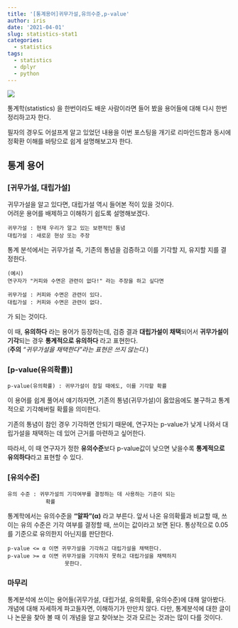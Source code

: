 ```yaml
---
title: '[통계용어]귀무가설,유의수준,p-value'
author: iris
date: '2021-04-01'
slug: statistics-stat1
categories: 
  - statistics
tags:
  - statistics
  - dplyr
  - python
---
```



![](/images/image_file/stat/title_img.PNG)



통계학(statistics) 을 한번이라도 배운 사람이라면 들어 봤을 용어들에 대해 다시 한번 정리하고자 한다.  

필자의 경우도 어설프게 알고 있었던 내용을 이번 포스팅을 개기로 리마인드함과 동시에 정확환 이해를 바탕으로 쉽게 설명해보고자 한다.


## 통계 용어

### [귀무가설, 대립가설]

귀무가설을 알고 있다면, 대립가설 역시 들어본 적이 있을 것이다.  
어려운 용어를 배제하고 이해하기 쉽도록 설명해보겠다.

```
귀무가설 : 현재 우리가 알고 있는 보편적인 통념  
대립가설 : 새로운 현상 또는 주장
```



통계 분석에서는 귀무가설 즉, 기존의 통념을 검증하고 이를 기각할 지, 유지할 지를 결정한다.


```
(예시)  
연구자가 "커피와 수면은 관련이 없다!" 라는 주장을 하고 싶다면 

귀무가설 : 커피와 수면은 관련이 있다.
대립가설 : 커피와 수면은 관련이 없다.
```



가 되는 것이다.


이 때, **유의하다** 라는 용어가 등장하는데, 검증 결과 **대립가설이 채택**되어서 **귀무가설이 기각**되는 경우  **통계적으로 유의하다** 라고 표현한다.  
(**주의**  *"귀무가설을 채택한다"라는 표현은 쓰지 않는다.*)



### [p-value(유의확률)]

```
p-value(유의확률) : 귀무가설이 참일 때에도, 이를 기각할 확률
```



이 용어를 쉽게 풀어서 얘기하자면, 기존의 통념(귀무가설)이 옳았음에도 불구하고 통계적으로 기각해버릴 확률을 의미한다. 

기존의 통념이 참인 경우 기각하면 안되기 때문에, 연구자는 p-value가 낮게 나와서 대립가설을 채택하는 데 있어 근거를 마련하고 싶어한다. 

따라서, 이 때 연구자가 정한 **유의수준**보다 p-value값이 낮으면 낮을수록 **통계적으로 유의하다**라고 표현할 수 있다.



### [유의수준]

```
유의 수준 : 귀무가설의 기각여부를 결정하는 데 사용하는 기준이 되는 
            확률
```



통계학에서는 유의수준을 **“알파”(α)** 라고 부른다. 앞서 나온 유의확률과 비교할 때, 쓰이는 유의 수준은 기각 여부를 결정할 때, 쓰이는 값이라고 보면 된다. 통상적으로 0.05를 기준으로 유의한지 아닌지를 판단한다.

```
p-value <= α 이면 귀무가설을 기각하고 대립가설을 채택한다.
p-value >= α 이면 귀무가설을 기각하지 못하고 대립가설을 채택하지 
                  못한다.
```
  



### 마무리
통계분석에 쓰이는 용어들(귀무가설, 대립가설, 유의확률, 유의수준)에 대해 알아봤다. 개념에 대해 자세하게 파고들자면, 이해하기가 만만치 않다. 다만, 통계분석에 대한 글이나 논문을 찾아 볼 때 이 개념을 알고 찾아보는 것과 모르는 것과는 많이 다를 것이다.

